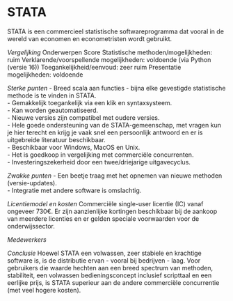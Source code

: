# STATA {-}

STATA is een commercieel statistische softwareprogramma dat vooral in de wereld van economen en econometristen wordt gebruikt.

*Vergelijking*
Onderwerpen						Score
Statistische methoden/mogelijkheden: 			ruim
Verklarende/voorspellende mogelijkheden: 		voldoende (via Python (versie 16))
Toegankelijkheid/eenvoud:				zeer ruim
Presentatie mogelijkheden:				voldoende

*Sterke punten*
-	Breed scala aan functies - bijna elke gevestigde statistische methode is te vinden in STATA.   
-	Gemakkelijk toegankelijk via een klik en syntaxsysteem.   
-	Kan worden geautomatiseerd.      
-	Nieuwe versies zijn compatibel met oudere versies.   
-	Hele goede ondersteuning van de STATA-gemeenschap, met vragen kun je hier terecht en krijg je vaak snel een persoonlijk antwoord en er is uitgebreide literatuur beschikbaar.   
-	Beschikbaar voor Windows, MacOS en Unix.      
-	Het is goedkoop in vergelijking met commerciële concurrenten.   
-	Investeringszekerheid door een twee/driejarige uitgavecyclus.   

*Zwakke punten*
-	Een beetje traag met het opnemen van nieuwe methoden (versie-updates).   
-	Integratie met andere software is omslachtig.   

*Licentiemodel en kosten*
Commerciële single-user licentie (IC) vanaf ongeveer 730€. Er zijn aanzienlijke kortingen beschikbaar bij de aankoop van meerdere licenties en er gelden speciale voorwaarden voor de onderwijssector.

*Medewerkers*

*Conclusie*
Hoewel STATA een volwassen, zeer stabiele en krachtige software is, is de distributie ervan - vooral bij bedrijven - laag. Voor gebruikers die waarde hechten aan een breed spectrum van methoden, stabiliteit, een volwassen bedieningsconcept inclusief scripttaal en een eerlijke prijs, is STATA superieur aan de andere commerciële concurrentie (met veel hogere kosten).

